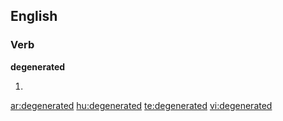 ==English==
===Verb===
'''degenerated'''

#{{past of|[[degenerate]]}}

[[ar:degenerated]]
[[hu:degenerated]]
[[te:degenerated]]
[[vi:degenerated]]